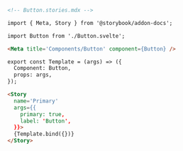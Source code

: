```md
<!-- Button.stories.mdx -->

import { Meta, Story } from '@storybook/addon-docs';

import Button from './Button.svelte';

<Meta title='Components/Button' component={Button} />

export const Template = (args) => ({
  Component: Button,
  props: args,
});

<Story
  name='Primary'
  args={{
    primary: true,
    label: 'Button',
  }}>
  {Template.bind({})}
</Story>
```